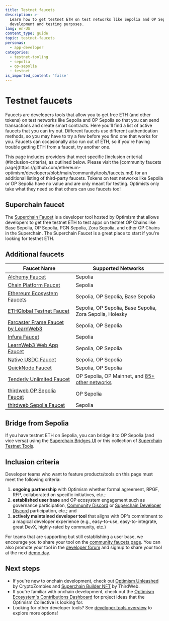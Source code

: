 ```yaml
---
title: Testnet faucets
description: >-
  Learn how to get testnet ETH on test networks like Sepolia and OP Sepolia for
  development and testing purposes.
lang: en-US
content_type: guide
topic: testnet-faucets
personas:
  - app-developer
categories:
  - testnet-tooling
  - sepolia
  - op-sepolia
  - testnet
is_imported_content: 'false'
---
```



# Testnet faucets

Faucets are developers tools that allow you to get free ETH (and other tokens) on test networks like Sepolia and OP Sepolia so that you can send transactions and create smart contracts.
Here you'll find a list of active faucets that you can try out.
Different faucets use different authentication methods, so you may have to try a few before you find one that works for you.
Faucets can occasionally also run out of ETH, so if you're having trouble getting ETH from a faucet, try another one.

<Callout type="default">
  This page includes providers that meet specific [inclusion criteria](#inclusion-criteria), as outlined below. Please visit the [community faucets page](https://github.com/ethereum-optimism/developers/blob/main/community/tools/faucets.md) for an additional listing of third-party faucets.
</Callout>

<Callout>
  Tokens on test networks like Sepolia or OP Sepolia have no value and are only meant for testing.
  Optimists only take what they need so that others can use faucets too!
</Callout>

## Superchain faucet

The [Superchain Faucet](https://console.optimism.io/faucet?utm_source=op-docs&utm_medium=docs) is a developer tool hosted by Optimism that allows developers to get free testnet ETH to test apps on testnet OP Chains like Base Sepolia, OP Sepolia, PGN Sepolia, Zora Sepolia, and other OP Chains in the Superchain.
The Superchain Faucet is a great place to start if you're looking for testnet ETH.

## Additional faucets

| Faucet Name                                                                                                                     | Supported Networks                                                                                                                    |
| ------------------------------------------------------------------------------------------------------------------------------- | ------------------------------------------------------------------------------------------------------------------------------------- |
| [Alchemy Faucet](https://sepoliafaucet.com)                                                                                     | Sepolia                                                                                                                               |
| [Chain Platform Faucet](https://faucet.chainplatform.co/faucets/ethereum-sepolia/)                                              | Sepolia                                                                                                                               |
| [Ethereum Ecosystem Faucets](https://www.ethereum-ecosystem.com/faucets)                                                        | Sepolia, OP Sepolia, Base Sepolia                                                                                                     |
| [ETHGlobal Testnet Faucet](https://ethglobal.com/faucet)                                                                        | Sepolia, OP Sepolia, Base Sepolia, Zora Sepolia, Holesky                                                                              |
| [Farcaster Frame Faucet by LearnWeb3](https://warpcast.com/haardikkk/0x28f4237d)                                                | Sepolia, OP Sepolia                                                                                                                   |
| [Infura Faucet](https://www.infura.io/faucet/sepolia)                                                                           | Sepolia                                                                                                                               |
| [LearnWeb3 Web App Faucet](https://learnweb3.io/faucets)                                                                        | Sepolia, OP Sepolia                                                                                                                   |
| [Native USDC Faucet](https://faucet.circle.com/)                                                                                | Sepolia, OP Sepolia                                                                                                                   |
| [QuickNode Faucet](https://faucet.quicknode.com/optimism/)                                                                      | Sepolia, OP Sepolia                                                                                                                   |
| [Tenderly Unlimited Faucet](https://docs.tenderly.co/virtual-testnets/unlimited-faucet?mtm_campaign=ext-docs\&mtm_kwd=optimism) | OP Sepolia, OP Mainnet, and [85+ other networks](https://docs.tenderly.co/supported-networks?mtm_campaign=ext-docs\&mtm_kwd=optimism) |
| [thirdweb OP Sepolia Faucet](https://thirdweb.com/op-sepolia-testnet?utm_source=opdocs\&utm_medium=docs)                        | OP Sepolia                                                                                                                            |
| [thirdweb Sepolia Faucet](https://thirdweb.com/sepolia?utm_source=opdocs\&utm_medium=docs)                                      | Sepolia                                                                                                                               |

## Bridge from Sepolia

If you have testnet ETH on Sepolia, you can bridge it to OP Sepolia (and vice versa) using the [Superchain Bridges UI](https://app.optimism.io/bridge/?utm_source=op-docs&utm_medium=docs) or this collection of [Superchain Testnet Tools](https://www.superchain.tools/).

## Inclusion criteria

Developer teams who want to feature products/tools on this page must meet the following criteria:

1.  **ongoing partnership** with Optimism whether formal agreement, RPGF, RFP, collaborated on specific initiatives, etc.;
2.  **established user base** and OP ecosystem engagement such as governance participation, [Community Discord](https://discord.gg/optimism) or [Superchain Developer Discord](https://guild.xyz/superchain-devs) participation, etc.; and
3.  **actively maintained developer tool** that aligns with OP's commitment to a magical developer experience (e.g., easy-to-use, easy-to-integrate, great DevX, highly-rated by community, etc.)

For teams that are supporting but still establishing a user base, we encourage you to share your tool on the [community faucets page](https://github.com/ethereum-optimism/developers/blob/main/community/tools/faucets.md).
You can also promote your tool in the [developer forum](https://github.com/ethereum-optimism/developers/discussions/categories/show-and-tell) and signup to share your tool at the next [demo day](https://community.optimism.io/docs/contribute/demo-day/?utm_source=op-docs&utm_medium=docs).

## Next steps

*   If you're new to onchain development, check out [Optimism Unleashed](https://cryptozombies.io/en/optimism) by CryptoZombies and [Superchain Builder NFT](https://web.archive.org/web/20231218203510/https://blog.thirdweb.com/guides/optimism-superchain-faucet-nft/) by ThirdWeb.
*   If you're familiar with onchain development, check out the [Optimism Ecosystem's Contributions Dashboard](https://github.com/ethereum-optimism/ecosystem-contributions) for project ideas that the Optimism Collective is looking for.
*   Looking for other developer tools? See [developer tools overview](/app-developers/tools) to explore more options!
